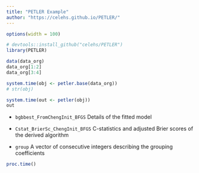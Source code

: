 ```yaml
---
title: "PETLER Example"
author: "https://celehs.github.io/PETLER/"
---
```


```r
options(width = 100)
```

```r
# devtools::install_github("celehs/PETLER")
library(PETLER)
```

```r
data(data_org)
data_org[1:2]
data_org[3:4]
```

```r
system.time(obj <- petler.base(data_org))
# str(obj)
```

```r
system.time(out <- petler(obj))
out
```

- `bgbbest_FromChengInit_BFGS` Details of the fitted model

- `Cstat_BrierSc_ChengInit_BFGS` C-statistics and adjusted Brier scores of the derived algorithm

- `group` A vector of consecutive integers describing the grouping coefficients

```r
proc.time()
```
